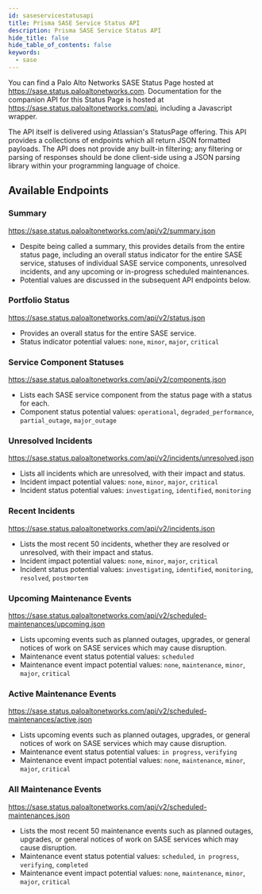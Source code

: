 ```yaml
---
id: saseservicestatusapi
title: Prisma SASE Service Status API
description: Prisma SASE Service Status API
hide_title: false
hide_table_of_contents: false
keywords:
  - sase
---
```


You can find a Palo Alto Networks SASE Status Page hosted at
https://sase.status.paloaltonetworks.com. Documentation for the companion API for this
Status Page is hosted at https://sase.status.paloaltonetworks.com/api, including a Javascript
wrapper.

The API itself is delivered using Atlassian's StatusPage offering. This API provides a collections of
endpoints which all return JSON formatted payloads. The API does not provide any built-in filtering;
any filtering or parsing of responses should be done client-side using a JSON
parsing library within your programming language of choice.

## Available Endpoints

### Summary
https://sase.status.paloaltonetworks.com/api/v2/summary.json
- Despite being called a summary, this provides details from the entire status page, including an overall status indicator for the entire SASE service, statuses of individual SASE service components, unresolved incidents, and any upcoming or in-progress scheduled maintenances.
- Potential values are discussed in the subsequent API endpoints below.

### Portfolio Status
https://sase.status.paloaltonetworks.com/api/v2/status.json
- Provides an overall status for the entire SASE service.
- Status indicator potential values: `none`, `minor`, `major`, `critical`

### Service Component Statuses
https://sase.status.paloaltonetworks.com/api/v2/components.json
- Lists each SASE service component from the status page with a status for each.
- Component status potential values: `operational`, `degraded_performance`, `partial_outage`, `major_outage`

### Unresolved Incidents
https://sase.status.paloaltonetworks.com/api/v2/incidents/unresolved.json
- Lists all incidents which are unresolved, with their impact and status.
- Incident impact potential values: `none`, `minor`, `major`, `critical`
- Incident status potential values: `investigating`, `identified`, `monitoring`

### Recent Incidents
https://sase.status.paloaltonetworks.com/api/v2/incidents.json
- Lists the most recent 50 incidents, whether they are resolved or unresolved, with their impact and status.
- Incident impact potential values: `none`, `minor`, `major`, `critical`
- Incident status potential values: `investigating`, `identified`, `monitoring`, `resolved`, `postmortem`

### Upcoming Maintenance Events
https://sase.status.paloaltonetworks.com/api/v2/scheduled-maintenances/upcoming.json
- Lists upcoming events such as planned outages, upgrades, or general notices of work on SASE services which may cause disruption.
- Maintenance event status potential values: `scheduled`
- Maintenance event impact potential values: `none`, `maintenance`, `minor`, `major`, `critical`

### Active Maintenance Events
https://sase.status.paloaltonetworks.com/api/v2/scheduled-maintenances/active.json
- Lists upcoming events such as planned outages, upgrades, or general notices of work on SASE services which may cause disruption.
- Maintenance event status potential values: `in progress`, `verifying`
- Maintenance event impact potential values: `none`, `maintenance`, `minor`, `major`, `critical`

### All Maintenance Events
https://sase.status.paloaltonetworks.com/api/v2/scheduled-maintenances.json
- Lists the most recent 50 maintenance events such as planned outages, upgrades, or general notices of work on SASE services which may cause disruption.
- Maintenance event status potential values: `scheduled`, `in progress`, `verifying`, `completed`
- Maintenance event impact potential values: `none`, `maintenance`, `minor`, `major`, `critical`
